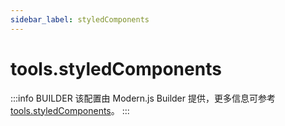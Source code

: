 ```yaml
---
sidebar_label: styledComponents
---
```


# tools.styledComponents

:::info BUILDER
该配置由 Modern.js Builder 提供，更多信息可参考 [tools.styledComponents](https://modernjs.dev/builder/api/config-tools.html#tools-styledcomponents)。
:::


<Main />
